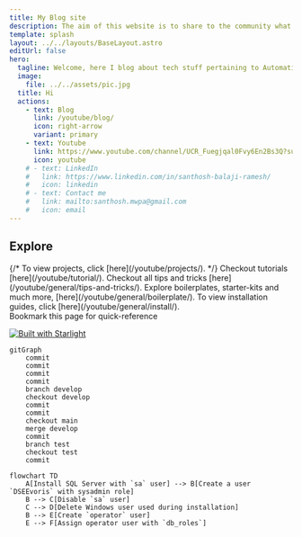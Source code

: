 ```yaml
---
title: My Blog site
description: The aim of this website is to share to the community what I have learned during the past years
template: splash
layout: ../../layouts/BaseLayout.astro
editUrl: false
hero:
  tagline: Welcome, here I blog about tech stuff pertaining to Automation and IT fields. This site serves as a companion website of my youtube channel
  image:
    file: ../../assets/pic.jpg
  title: Hi
  actions:
    - text: Blog
      link: /youtube/blog/
      icon: right-arrow
      variant: primary
    - text: Youtube
      link: https://www.youtube.com/channel/UCR_Fuegjqal0Fvy6En2Bs3Q?sub_confirmation=1
      icon: youtube
    # - text: LinkedIn
    #   link: https://www.linkedin.com/in/santhosh-balaji-ramesh/
    #   icon: linkedin
    # - text: Contact me
    #   link: mailto:santhosh.mwpa@gmail.com
    #   icon: email
---
```


## Explore

<CardGrid stagger>
  {/* <Card title="Projects" icon="seti:favicon" >
    To view projects, click [here](/youtube/projects/).
  </Card> */}
  <Card title="Tutorials" icon="rocket" >
		Checkout tutorials [here](/youtube/tutorial/).
	</Card>
  <Card title="Tips and Tricks" icon="list-format" >
		Checkout all tips and tricks [here](/youtube/general/tips-and-tricks/).
	</Card>
  <Card title="Boilerplates" icon="document" >
		Explore boilerplates, starter-kits and much more, [here](/youtube/general/boilerplate/).
	</Card>
  <Card title="Installations" icon="setting" >
		To view installation guides, click [here](/youtube/general/install/).
	</Card>
</CardGrid>

<Aside type="tip" title="Note">
Bookmark this page for quick-reference
</Aside>

[![Built with Starlight](https://astro.badg.es/v2/built-with-starlight/tiny.svg)](https://starlight.astro.build)

```mermaid
gitGraph
    commit
    commit
    commit
    commit
    branch develop
    checkout develop
    commit
    commit
    checkout main
    merge develop
    commit
    branch test
    checkout test
    commit
```

```mermaid
flowchart TD
    A[Install SQL Server with `sa` user] --> B[Create a user `DSEEvoris` with sysadmin role]
    B --> C[Disable `sa` user]
    C --> D[Delete Windows user used during installation]
    B --> E[Create `operator` user]
    E --> F[Assign operator user with `db_roles`]
```